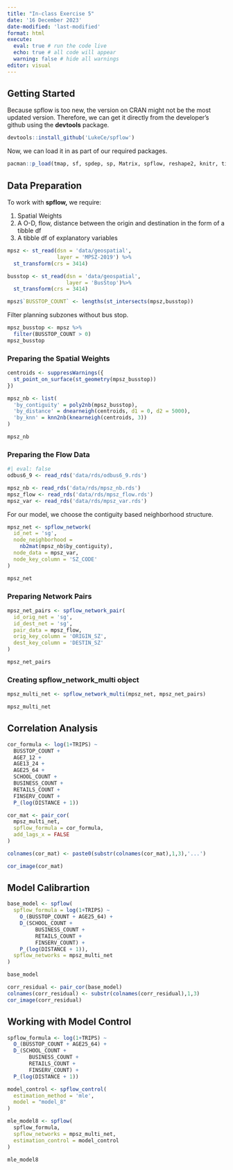 ```yaml
---
title: "In-class Exercise 5"
date: '16 December 2023'
date-modified: 'last-modified'
format: html
execute: 
  eval: true # run the code live
  echo: true # all code will appear
  warning: false # hide all warnings
editor: visual
---
```


## Getting Started

Because spflow is too new, the version on CRAN might not be the most updated version. Therefore, we can get it directly from the developer's github using the **devtools** package.

```r
devtools::install_github('LukeCe/spflow')
```

Now, we can load it in as part of our required packages.

```r
pacman::p_load(tmap, sf, spdep, sp, Matrix, spflow, reshape2, knitr, tidyverse)
```

## Data Preparation

To work with **spflow,** we require:

1.  Spatial Weights
2.  A O-D, flow, distance between the origin and destination in the form of a tibble df
3.  A tibble df of explanatory variables

```r
mpsz <- st_read(dsn = 'data/geospatial',
                layer = 'MPSZ-2019') %>%
  st_transform(crs = 3414)
```

```r
busstop <- st_read(dsn = 'data/geospatial',
                   layer = 'BusStop')%>%
  st_transform(crs = 3414)
```

```r
mpsz$`BUSSTOP_COUNT` <- lengths(st_intersects(mpsz,busstop))
```

Filter planning subzones without bus stop.

```r
mpsz_busstop <- mpsz %>%
  filter(BUSSTOP_COUNT > 0)
mpsz_busstop
```

### Preparing the Spatial Weights

```r
centroids <- suppressWarnings({
  st_point_on_surface(st_geometry(mpsz_busstop))
})

mpsz_nb <- list(
  'by_contiguity' = poly2nb(mpsz_busstop),
  'by_distance' = dnearneigh(centroids, d1 = 0, d2 = 5000),
  'by_knn' = knn2nb(knearneigh(centroids, 3))
)
```

```r
mpsz_nb
```

### Preparing the Flow Data

```r
#| eval: false
odbus6_9 <- read_rds('data/rds/odbus6_9.rds')
```

```r
mpsz_nb <- read_rds('data/rds/mpsz_nb.rds')
mpsz_flow <- read_rds('data/rds/mpsz_flow.rds')
mpsz_var <- read_rds('data/rds/mpsz_var.rds')
```

For our model, we choose the contiguity based neighborhood structure.

```r
mpsz_net <- spflow_network(
  id_net = 'sg',
  node_neighborhood = 
    nb2mat(mpsz_nb$by_contiguity),
  node_data = mpsz_var,
  node_key_column = 'SZ_CODE'
)

mpsz_net
```

### Preparing Network Pairs

```r
mpsz_net_pairs <- spflow_network_pair(
  id_orig_net = 'sg',
  id_dest_net = 'sg',
  pair_data = mpsz_flow,
  orig_key_column = 'ORIGIN_SZ',
  dest_key_column = 'DESTIN_SZ'
)

mpsz_net_pairs
```

### Creating spflow_network_multi object

```r
mpsz_multi_net <- spflow_network_multi(mpsz_net, mpsz_net_pairs)

mpsz_multi_net
```

## Correlation Analysis

```r
cor_formula <- log(1+TRIPS) ~ 
  BUSSTOP_COUNT +
  AGE7_12 +
  AGE13_24 +
  AGE25_64 +
  SCHOOL_COUNT +
  BUSINESS_COUNT +
  RETAILS_COUNT +
  FINSERV_COUNT +
  P_(log(DISTANCE + 1))

cor_mat <- pair_cor(
  mpsz_multi_net,
  spflow_formula = cor_formula,
  add_lags_x = FALSE
)

colnames(cor_mat) <- paste0(substr(colnames(cor_mat),1,3),'...')

cor_image(cor_mat)
```

## Model Calibrartion

```r
base_model <- spflow(
  spflow_formula = log(1+TRIPS) ~
    O_(BUSSTOP_COUNT + AGE25_64) +
    D_(SCHOOL_COUNT + 
         BUSINESS_COUNT +
         RETAILS_COUNT +
         FINSERV_COUNT) +
    P_(log(DISTANCE + 1)),
  spflow_networks = mpsz_multi_net
)

base_model
```

```r
corr_residual <- pair_cor(base_model)
colnames(corr_residual) <- substr(colnames(corr_residual),1,3)
cor_image(corr_residual)
```

## Working with Model Control

```r

spflow_formula <- log(1+TRIPS) ~
  O_(BUSSTOP_COUNT + AGE25_64) +
  D_(SCHOOL_COUNT + 
       BUSINESS_COUNT +
       RETAILS_COUNT +
       FINSERV_COUNT) +
  P_(log(DISTANCE + 1))

model_control <- spflow_control(
  estimation_method = 'mle',
  model = "model_8"
)

mle_model8 <- spflow(
  spflow_formula,
  spflow_networks = mpsz_multi_net,
  estimation_control = model_control
)

mle_model8
```
